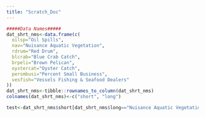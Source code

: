 ```yaml
---
title: "Scratch_Doc"
---
```


```r
#####Data Names#####
dat_shrt_nms<-data.frame(c(
  oilsp="Oil Spills",
  nav="Nuisance Aquatic Vegetation",
  rdrum="Red Drum",
  blcrab="Blue Crab Catch",
  brpeli="Brown Pelican",
  oystercat="Oyster Catch",
  persmbusi="Percent Small Business",
  vesfish="Vessels Fishing & Seafood Dealers"
))
dat_shrt_nms<-tibble::rownames_to_column(dat_shrt_nms)
colnames(dat_shrt_nms)<-c("short", "long")

test<-dat_shrt_nms$short[dat_shrt_nms$long=="Nuisance Aquatic Vegetation"]

```

